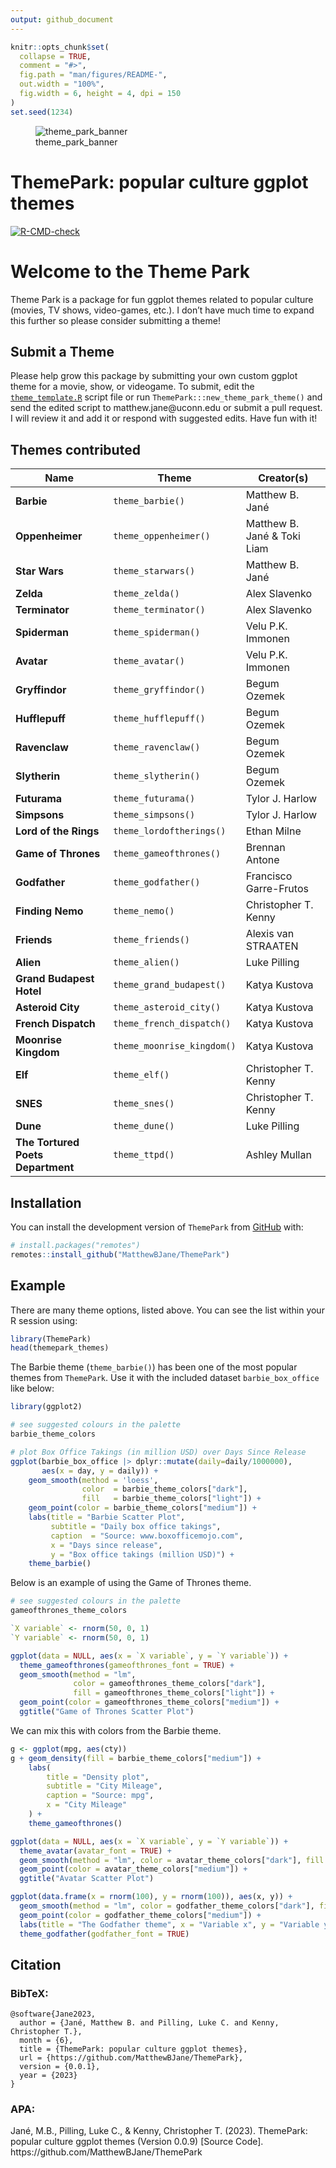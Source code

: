 ```yaml
---
output: github_document
---
```


<!-- README.md is generated from README.Rmd. Please edit that file -->

```r
knitr::opts_chunk$set(
  collapse = TRUE,
  comment = "#>",
  fig.path = "man/figures/README-",
  out.width = "100%",
  fig.width = 6, height = 4, dpi = 150
)
set.seed(1234)
```

![theme_park_banner](https://github.com/MatthewBJane/ThemePark/assets/52077481/91916a23-e466-4dcb-b5c2-cb2c4fe55f04)

# ThemePark: popular culture ggplot themes

<!-- badges: start -->
[![R-CMD-check](https://github.com/MatthewBJane/ThemePark/actions/workflows/R-CMD-check.yaml/badge.svg)](https://github.com/MatthewBJane/ThemePark/actions/workflows/R-CMD-check.yaml)
<!-- badges: end -->

# Welcome to the Theme Park
Theme Park is a package for fun ggplot themes related to popular culture (movies, TV shows, video-games, etc.). I don't have much time to expand this further so please consider submitting a theme!

## Submit a Theme
Please help grow this package by submitting your own custom ggplot theme for a movie, show, or videogame. To submit, edit the [`theme_template.R`](inst/theme_template.R) script file or run `ThemePark:::new_theme_park_theme()` and send the edited script to matthew.jane@uconn.edu or submit a pull request. I will review it and add it or respond with suggested edits. Have fun with it!

## Themes contributed

Name | Theme | Creator(s) |
---- | ----- | ---------- |
**Barbie** | `theme_barbie()` | Matthew B. Jané |
**Oppenheimer** | `theme_oppenheimer()` | Matthew B. Jané & Toki Liam |
**Star Wars** | `theme_starwars()` | Matthew B. Jané |
**Zelda** | `theme_zelda()` | Alex Slavenko |
**Terminator** | `theme_terminator()` | Alex Slavenko |
**Spiderman** | `theme_spiderman()` | Velu P.K. Immonen |
**Avatar** | `theme_avatar()` | Velu P.K. Immonen |
**Gryffindor** | `theme_gryffindor()` | Begum Ozemek |
**Hufflepuff** | `theme_hufflepuff()` | Begum Ozemek |
**Ravenclaw** | `theme_ravenclaw()` | Begum Ozemek |
**Slytherin** | `theme_slytherin()` | Begum Ozemek |
**Futurama** | `theme_futurama()` | Tylor J. Harlow |
**Simpsons** | `theme_simpsons()` | Tylor J. Harlow |
**Lord of the Rings** | `theme_lordoftherings()` | Ethan Milne |
**Game of Thrones** | `theme_gameofthrones()` | Brennan Antone |
**Godfather** | `theme_godfather()` | Francisco Garre-Frutos |
**Finding Nemo** | `theme_nemo()` | Christopher T. Kenny |
**Friends** | `theme_friends()` | Alexis van STRAATEN |
**Alien** | `theme_alien()` | Luke Pilling |
**Grand Budapest Hotel**| `theme_grand_budapest()` | Katya Kustova |
**Asteroid City** | `theme_asteroid_city()` | Katya Kustova |
**French Dispatch** | `theme_french_dispatch()`  | Katya Kustova |
**Moonrise Kingdom** | `theme_moonrise_kingdom()` | Katya Kustova |
**Elf** | `theme_elf()` | Christopher T. Kenny |
**SNES** | `theme_snes()` | Christopher T. Kenny |
**Dune** | `theme_dune()` | Luke Pilling |
**The Tortured Poets Department** | `theme_ttpd()` | Ashley Mullan |


## Installation

You can install the development version of `ThemePark` from [GitHub](https://github.com/) with:

``` r
# install.packages("remotes")
remotes::install_github("MatthewBJane/ThemePark")
```

## Example

There are many theme options, listed above. You can see the list within your R session using:
``` r
library(ThemePark)
head(themepark_themes)
```

The Barbie theme (`theme_barbie()`) has been one of the most popular themes from `ThemePark`. Use it with the included dataset `barbie_box_office` like below:

```r
library(ggplot2)

# see suggested colours in the palette
barbie_theme_colors

# plot Box Office Takings (in million USD) over Days Since Release
ggplot(barbie_box_office |> dplyr::mutate(daily=daily/1000000), 
       aes(x = day, y = daily)) +
	geom_smooth(method = 'loess', 
	            color  = barbie_theme_colors["dark"],
	            fill   = barbie_theme_colors["light"]) +
	geom_point(color = barbie_theme_colors["medium"]) +
	labs(title = "Barbie Scatter Plot",
	     subtitle = "Daily box office takings",
	     caption  = "Source: www.boxofficemojo.com",
	     x = "Days since release",
	     y = "Box office takings (million USD)") +
	theme_barbie()
```


Below is an example of using the Game of Thrones theme.

```r
# see suggested colours in the palette
gameofthrones_theme_colors

`X variable` <- rnorm(50, 0, 1)
`Y variable` <- rnorm(50, 0, 1)

ggplot(data = NULL, aes(x = `X variable`, y = `Y variable`)) +
  theme_gameofthrones(gameofthrones_font = TRUE) +
  geom_smooth(method = "lm",
              color = gameofthrones_theme_colors["dark"],
              fill = gameofthrones_theme_colors["light"]) +
  geom_point(color = gameofthrones_theme_colors["medium"]) +
  ggtitle("Game of Thrones Scatter Plot")
```

We can mix this with colors from the Barbie theme.

```r
g <- ggplot(mpg, aes(cty))
g + geom_density(fill = barbie_theme_colors["medium"]) +
    labs(
        title = "Density plot",
        subtitle = "City Mileage",
        caption = "Source: mpg",
        x = "City Mileage"
    ) +
    theme_gameofthrones()
```

```r
ggplot(data = NULL, aes(x = `X variable`, y = `Y variable`)) +
  theme_avatar(avatar_font = TRUE) +
  geom_smooth(method = "lm", color = avatar_theme_colors["dark"], fill = avatar_theme_colors["light"]) +
  geom_point(color = avatar_theme_colors["medium"]) +
  ggtitle("Avatar Scatter Plot")
```


```r
ggplot(data.frame(x = rnorm(100), y = rnorm(100)), aes(x, y)) +
  geom_smooth(method = "lm", color = godfather_theme_colors["dark"], fill = godfather_theme_colors["light"]) +
  geom_point(color = godfather_theme_colors["medium"]) +
  labs(title = "The Godfather theme", x = "Variable x", y = "Variable y") +
  theme_godfather(godfather_font = TRUE)
```


## Citation

### BibTeX:
```
@software{Jane2023,
  author = {Jané, Matthew B. and Pilling, Luke C. and Kenny, Christopher T.},
  month = {6},
  title = {ThemePark: popular culture ggplot themes},
  url = {https://github.com/MatthewBJane/ThemePark},
  version = {0.0.1},
  year = {2023}
}
```
### APA:
Jané, M.B., Pilling, Luke C., & Kenny, Christopher T. (2023). ThemePark: popular culture ggplot themes (Version 0.0.9) [Source Code]. https://github.com/MatthewBJane/ThemePark
